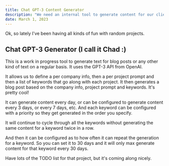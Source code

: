 ```yaml
---
title: Chat GPT-3 Content Generator
description: "We need an internal tool to generate content for our clients and our company."
date: March 1, 2023
---
```


Ok, so lately I've been having all kinds of fun with random projects. 


## Chat GPT-3 Generator (I call it Chad :)

This is a work in progress tool to generate text for blog posts or any other
kind of text on a regular basis.  It uses the GPT-3 API from OpenAI. 

It allows us to define a per company info, then a per project prompt and then
a list of keywords that go along with each project.  It then generates a
blog post based on the company info, project prompt and keywords.  It's pretty cool!

It can generate content every day, or can be configured to generate content
every 3 days, or every 7 days, etc.  And each keyword can be configured with
a priority so they get generated in the order you specify.

It will continue to cycle through all the keywords without generating the same
content for a keyword twice in a row.

And then it can be configured as to how often it can repeat the generation for a
keyword.  So you can set it to 30 days and it will only max generate content for that
keyword every 30 days.

Have lots of the TODO list for that project, but it's coming along nicely.

